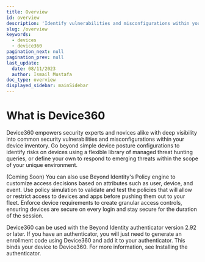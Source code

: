 ```yaml
---
title: Overview
id: overview
description: 'Identify vulnerabilities and misconfigurations within your device inventory.'
slug: /overview
keywords:
  - devices
  - device360
pagination_next: null
pagination_prev: null
last_update:
  date: 08/11/2023
  author: Ismail Mustafa
doc_type: overview
displayed_sidebar: mainSidebar
---
```


# What is Device360
Device360 empowers security experts and novices alike with deep visibility into common security vulnerabilities and misconfigurations within your device inventory. Go beyond simple device posture configurations to identify risks on devices using a flexible library of managed threat hunting queries, or define your own to respond to emerging threats within the scope of your unique environment.

(Coming Soon) You can also use Beyond Identity's Policy engine to customize access decisions based on attributes such as user, device, and event. Use policy simulation to validate and test the policies that will allow or restrict access to devices and apps before pushing them out to your fleet. Enforce device requirements to create granular access controls, ensuring devices are secure on every login and stay secure for the duration of the session.

Device360 can be used with the Beyond Identity authenticator version 2.92 or later. If you have an authenticator, you will just need to generate an enrollment code using Device360 and add it to your authenticator. This binds your device to Device360. For more information, see Installing the authenticator.